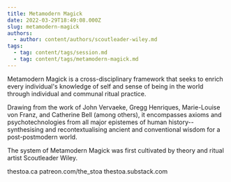 ```yaml
---
title: Metamodern Magick
date: 2022-03-29T18:49:08.000Z
slug: metamodern-magick
authors:
  - author: content/authors/scoutleader-wiley.md
tags:
  - tag: content/tags/session.md
  - tag: content/tags/metamodern-magick.md
---
```


Metamodern Magick is a cross-disciplinary framework that seeks to enrich every individual's knowledge of self and sense of being in the world through individual and communal ritual practice.

Drawing from the work of John Vervaeke, Gregg Henriques, Marie-Louise von Franz, and Catherine Bell (among others), it encompasses axioms and psychotechnologies from all major epistemes of human history--synthesising and recontextualising ancient and conventional wisdom for a post-postmodern world.

The system of Metamodern Magick was first cultivated by theory and ritual artist Scoutleader Wiley.

thestoa.ca
patreon.com/the_stoa
thestoa.substack.com
